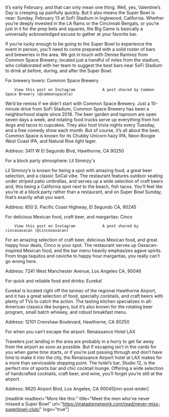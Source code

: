 It’s early February, and that can only mean one thing. Well, yes, Valentine’s Day is creeping up painfully quickly. But it also means the Super Bowl is near: Sunday, February 13 at SoFi Stadium in Inglewood, California. Whether you’re deeply invested in the LA Rams or the Cincinnati Bengals, or you’re just in it for the prop bets and squares, the Big Game is basically a universally acknowledged excuse to gather at your favorite bar. 

If you’re lucky enough to be going to the Super Bowl to experience the event in person, you’ll need to come prepared with a solid roster of bars and breweries in the area. We got in touch with Denise Ramirez from Common Space Brewery, located just a handful of miles from the stadium, who collaborated with her team to suggest the best bars near SoFi Stadium to drink at before, during, and after the Super Bowl.

For brewery lovers: Common Space Brewery

        View this post on Instagram            A post shared by Common Space Brewery (@commonspacela)  

We’d be remiss if we didn’t start with Common Space Brewery. Just a 10-minute drive from SoFi Stadium, Common Space Brewery has been a neighborhood staple since 2018. The beer garden and taproom are open seven days a week, and rotating food trucks serve up everything from hot dogs and tacos to cupcakes. They also host trivia nights every Tuesday, and a free comedy show each month. But of course, it’s all about the beer. Common Space is known for its Chubby Unicorn hazy IPA, Neon Boogie West Coast IPA, and Natural Rise light lager. 

Address: 3411 W El Segundo Blvd, Hawthorne, CA 90250

For a block party atmosphere: Lil Simmzy's

Lil Simmzy’s is known for being a spot with amazing food, a great beer selection, and a classic SoCal vibe. The restaurant features outdoor seating under striped patio umbrellas, and serves up a wide selection of craft beers and, this being a California spot next to the beach, fish tacos. You’ll feel like you’re at a block party rather than a restaurant, and on Super Bowl Sunday, that’s exactly what you want. 

Address: 850 S. Pacific Coast Highway, El Segundo CA, 90245

For delicious Mexican food, craft beer, and margaritas: Cinco

        View this post on Instagram            A post shared by cincooaxacan (@cincooaxacan) 

For an amazing selection of craft beer, delicious Mexican food, and great happy hour deals, Cinco is your spot. The restaurant serves up Oaxacan-inspired Mexican food, and the bar menu heavily emphasizes agave spirits. From tinga taquitos and ceviche to happy hour margaritas, you really can’t go wrong here. 

Address: 7241 West Manchester Avenue, Los Angeles CA, 90046

For quick and reliable food and drinks: Eureka!

Eureka! is located right off the tarmac of the regional Hawthorne Airport, and it has a great selection of food, specialty cocktails, and craft beers with plenty of TVs to catch the action. The tasting kitchen specializes in all-American classics like burgers, but it’s also known for the rotating beer program, small batch whiskey, and robust breakfast menu. 

Address: 12101 Crenshaw Boulevard, Hawthorne, CA 90250

For when you can’t escape the airport: Renaissance Hotel LAX 

Travelers just landing in the area are probably in a hurry to get far away from the airport as soon as possible. But if escaping isn’t in the cards for you when game time starts, or if you’re just passing through and don’t have time to make it into the city, the Renaissance Airport hotel at LAX makes for a more than serviceable stopping point. The hotel’s bar, Studio 12, is the perfect mix of sports bar and chic cocktail lounge. Offering a wide selection of handcrafted cocktails, craft beer, and wine, you’ll forget you’re still at the airport.  

Address: 9620 Airport Blvd, Los Angeles, CA 90045[mn-post-ender]

[readlink readtext="More like this:" title="Meet the men who’ve never missed a Super Bowl"  url="https://matadornetwork.com/read/never-miss-superbowl-club/" logo="true"]